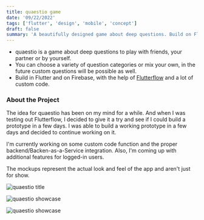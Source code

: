 ```yaml
---
title: quaestio game
date: '09/22/2022'
tags: ['flutter', 'design', 'mobile', 'concept']
draft: false
summary: 'A beautifully designed game about deep questions. Build on Flutter with FlutterFlow. Still in Development.'
---
```

- quaestio is a game about deep questions to play with friends, your partner or by yourself.
- You can choose a variety of question categories or mix your own, in the future custom questions will be possible as well.
- Build in Flutter and on Firebase, with the help of [Flutterflow](https://flutterflow.io) and a lot of custom code.

### About the Project

The idea for quaestio has been on my mind for a while. And when I was testing out Flutterflow, I decided to give it a try and see if I could build a prototype in a few days. I was able to build a working prototype in a few days and decided to continue working on it.

I'm currently working on some custom code function and the proper backend/Backen-as-a-Service integration. Also, I'm coming up with additional features for logged-in users.

The mockups represent the actual look and feel of the app and aren't just for show.

![quaestio title](/static/images/quaestio/title.webp)

![quaestio showcase](/static/images/quaestio/showcase1.webp)

![quaestio showcase](/static/images/quaestio/showcase2.webp)
